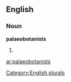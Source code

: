 ==English==

===Noun===
'''palaeobotanists'''

# {{plural of|[[palaeobotanist]]}}

[[Category:English plurals]]

[[ar:palaeobotanists]]